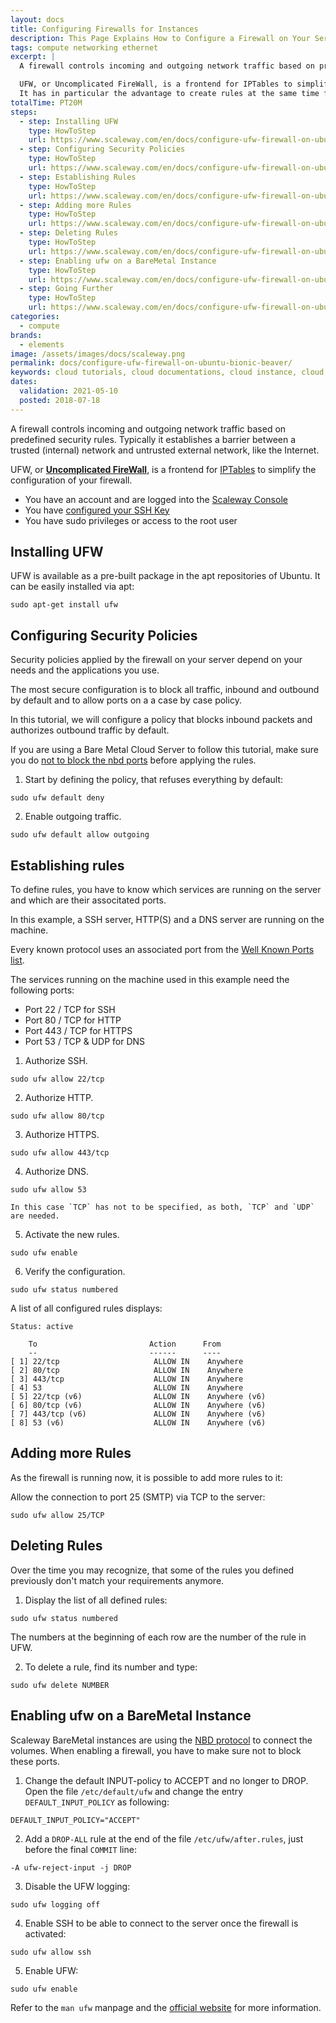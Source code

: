 ```yaml
---
layout: docs
title: Configuring Firewalls for Instances 
description: This Page Explains How to Configure a Firewall on Your Server.
tags: compute networking ethernet
excerpt: |
  A firewall controls incoming and outgoing network traffic based on predefined security rules. Typically it establishes a barrier between a trusted (internal) network and untrusted external network, like the Internet.

  UFW, or Uncomplicated FireWall, is a frontend for IPTables to simplify the configuration of your firewall.
  It has in particular the advantage to create rules at the same time for IPv4 and for IPv6], wich simplifies the creation.
totalTime: PT20M
steps:
  - step: Installing UFW
    type: HowToStep
    url: https://www.scaleway.com/en/docs/configure-ufw-firewall-on-ubuntu-bionic-beaver/#-Installing-UFW
  - step: Configuring Security Policies
    type: HowToStep
    url: https://www.scaleway.com/en/docs/configure-ufw-firewall-on-ubuntu-bionic-beaver/#-Configuring-Security-Policies
  - step: Establishing Rules
    type: HowToStep
    url: https://www.scaleway.com/en/docs/configure-ufw-firewall-on-ubuntu-bionic-beaver/#-Establishing-rules
  - step: Adding more Rules
    type: HowToStep
    url: https://www.scaleway.com/en/docs/configure-ufw-firewall-on-ubuntu-bionic-beaver/#-Adding-more-Rules
  - step: Deleting Rules
    type: HowToStep
    url: https://www.scaleway.com/en/docs/configure-ufw-firewall-on-ubuntu-bionic-beaver/#-Deleting-Rules
  - step: Enabling ufw on a BareMetal Instance
    type: HowToStep
    url: https://www.scaleway.com/en/docs/configure-ufw-firewall-on-ubuntu-bionic-beaver/#-Enabling-ufw-on-a-BareMetal-Instance
  - step: Going Further
    type: HowToStep
    url: https://www.scaleway.com/en/docs/configure-ufw-firewall-on-ubuntu-bionic-beaver/#-Going-further
categories:
  - compute
brands:
  - elements
image: /assets/images/docs/scaleway.png
permalink: docs/configure-ufw-firewall-on-ubuntu-bionic-beaver/
keywords: cloud tutorials, cloud documentations, cloud instance, cloud hosting, ubuntu server, debian server, linux server, IAAS, baremetal, scalability, ARM, physical server, dedicated server, physicalization, server, network, systemd, runlevel, administration
dates:
  validation: 2021-05-10
  posted: 2018-07-18
---
```


A firewall controls incoming and outgoing network traffic based on predefined security rules. Typically it establishes a barrier between a trusted (internal) network and untrusted external network, like the Internet.

UFW, or **[Uncomplicated FireWall](https://en.wikipedia.org/wiki/Uncomplicated_Firewall)**, is a frontend for [IPTables](https://en.wikipedia.org/wiki/Iptables) to simplify the configuration of your firewall.

<Message type="requirement">

  - You have an account and are logged into the [Scaleway Console](https://console.scaleway.com)
  - You have [configured your SSH Key](/console/my-project/how-to/create-ssh-key/)
  - You have sudo privileges or access to the root user

</Message>

## Installing UFW

UFW is available as a pre-built package in the apt repositories of Ubuntu. It can be easily installed via apt:

  ```code
  sudo apt-get install ufw
  ```

## Configuring Security Policies

Security policies applied by the firewall on your server depend on your needs and the applications you use.

The most secure configuration is to block all traffic, inbound and outbound by default and to allow ports on a a case by case policy.

In this tutorial, we will configure a policy that blocks inbound packets and authorizes outbound traffic by default.

<Message type="note">

  If you are using a Bare Metal Cloud Server to follow this tutorial, make sure you do [not to block the nbd ports](#enabling-ufw-on-a-baremetal-instance) before applying the rules.

</Message> 

1. Start by defining the policy, that refuses everything by default:

  ```code
  sudo ufw default deny
  ```

2. Enable outgoing traffic.

  ```code
  sudo ufw default allow outgoing
  ```

## Establishing rules

To define rules, you have to know which services are running on the server and which are their associtated ports.

In this example, a SSH server, HTTP(S) and a DNS server are running on the machine.

Every known protocol uses an associated port from the [Well Known Ports list](https://en.wikipedia.org/wiki/List_of_TCP_and_UDP_port_numbers).

The services running on the machine used in this example need the following ports:

- Port 22 / TCP for SSH
- Port 80 / TCP for HTTP
- Port 443 / TCP for HTTPS
- Port 53 / TCP & UDP for DNS

1. Authorize SSH.

  ```code
  sudo ufw allow 22/tcp
  ```

2. Authorize HTTP.

  ```code
  sudo ufw allow 80/tcp
  ```

3. Authorize HTTPS.

  ```code
  sudo ufw allow 443/tcp
  ```

4. Authorize DNS.

  ```code
  sudo ufw allow 53
  ```

  <Message type="note">

    In this case `TCP` has not to be specified, as both, `TCP` and `UDP` are needed.

  </Message>

5. Activate the new rules.

  ```code
  sudo ufw enable
  ```

6. Verify the configuration.

  ```code
  sudo ufw status numbered
  ```

  A list of all configured rules displays:

  ```code
  Status: active

      To                         Action      From
      --                         ------      ----
  [ 1] 22/tcp                     ALLOW IN    Anywhere
  [ 2] 80/tcp                     ALLOW IN    Anywhere
  [ 3] 443/tcp                    ALLOW IN    Anywhere
  [ 4] 53                         ALLOW IN    Anywhere
  [ 5] 22/tcp (v6)                ALLOW IN    Anywhere (v6)
  [ 6] 80/tcp (v6)                ALLOW IN    Anywhere (v6)
  [ 7] 443/tcp (v6)               ALLOW IN    Anywhere (v6)
  [ 8] 53 (v6)                    ALLOW IN    Anywhere (v6)
  ```

## Adding more Rules

As the firewall is running now, it is possible to add more rules to it:

Allow the connection to port 25 (SMTP) via TCP to the server:

```code
sudo ufw allow 25/TCP
```

## Deleting Rules

Over the time you may recognize, that some of the rules you defined previously don't match your requirements anymore.

1. Display the list of all defined rules:

  ```code
  sudo ufw status numbered
  ```

  The numbers at the beginning of each row are the number of the rule in UFW.

2. To delete a rule, find its number and type:

  ```code
  sudo ufw delete NUMBER
  ```

## Enabling ufw on a BareMetal Instance

Scaleway BareMetal instances are using the [NBD protocol](https://en.wikipedia.org/wiki/Network_block_device) to connect the volumes. When enabling a firewall, you have to make sure not to block these ports.

1. Change the default INPUT-policy to ACCEPT and no longer to DROP. Open the file `/etc/default/ufw` and change the entry `DEFAULT_INPUT_POLICY` as following:

  ```code
  DEFAULT_INPUT_POLICY="ACCEPT"
  ```

2. Add a `DROP-ALL` rule at the end of the file `/etc/ufw/after.rules`, just before the final `COMMIT` line:

  ```code
  -A ufw-reject-input -j DROP
  ```

3. Disable the UFW logging:

  ```code
  sudo ufw logging off
  ```

4. Enable SSH to be able to connect to the server once the firewall is activated:

  ```code
  sudo ufw allow ssh
  ```

5. Enable UFW:

  ```code
  sudo ufw enable
  ```

Refer to the `man ufw` manpage and the [official website](https://wiki.ubuntu.com/UncomplicatedFirewall) for more information.
